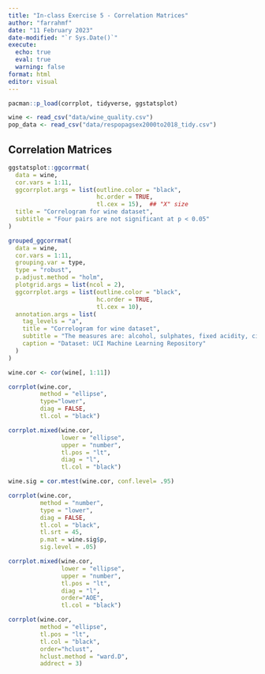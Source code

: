 ```yaml
---
title: "In-class Exercise 5 - Correlation Matrices"
author: "farrahmf"
date: "11 February 2023"
date-modified: "`r Sys.Date()`"
execute: 
  echo: true
  eval: true
  warning: false
format: html
editor: visual
---
```


```r
pacman::p_load(corrplot, tidyverse, ggstatsplot)
```

```r
wine <- read_csv("data/wine_quality.csv")
pop_data <- read_csv("data/respopagsex2000to2018_tidy.csv") 
```

## Correlation Matrices

```r
ggstatsplot::ggcorrmat(
  data = wine,
  cor.vars = 1:11,
  ggcorrplot.args = list(outline.color = "black",
                         hc.order = TRUE,
                         tl.cex = 15),  ## "X" size
  title = "Correlogram for wine dataset",
  subtitle = "Four pairs are not significant at p < 0.05"
)
```

```r
grouped_ggcorrmat(
  data = wine,
  cor.vars = 1:11,
  grouping.var = type,
  type = "robust",
  p.adjust.method = "holm",
  plotgrid.args = list(ncol = 2),
  ggcorrplot.args = list(outline.color = "black", 
                         hc.order = TRUE,
                         tl.cex = 10),
  annotation.args = list(
    tag_levels = "a",
    title = "Correlogram for wine dataset",
    subtitle = "The measures are: alcohol, sulphates, fixed acidity, citric acid, chlorides, residual sugar, density, free sulfur dioxide and volatile acidity",
    caption = "Dataset: UCI Machine Learning Repository"
  )
)
```

```r
wine.cor <- cor(wine[, 1:11])
```

```r
corrplot(wine.cor,
         method = "ellipse",
         type="lower",
         diag = FALSE,
         tl.col = "black")
```

```r
corrplot.mixed(wine.cor, 
               lower = "ellipse", 
               upper = "number",
               tl.pos = "lt",
               diag = "l",
               tl.col = "black")
```

```r
wine.sig = cor.mtest(wine.cor, conf.level= .95)
```

```r
corrplot(wine.cor,
         method = "number",
         type = "lower",
         diag = FALSE,
         tl.col = "black",
         tl.srt = 45,
         p.mat = wine.sig$p,
         sig.level = .05)
```

```r
corrplot.mixed(wine.cor, 
               lower = "ellipse", 
               upper = "number",
               tl.pos = "lt",
               diag = "l",
               order="AOE",
               tl.col = "black")
```

```r
corrplot(wine.cor, 
         method = "ellipse", 
         tl.pos = "lt",
         tl.col = "black",
         order="hclust",
         hclust.method = "ward.D",
         addrect = 3)
```

